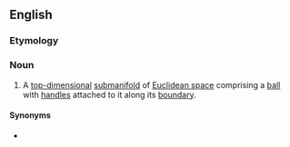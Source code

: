 ==English==

===Etymology===
{{compound|handle|body|lang=en}}

===Noun===
{{wikipedia}}
{{en-noun|handlebodies}}

# {{lb|en|topology}} A [[top-dimensional]] [[submanifold]] of [[Euclidean space]] comprising a [[ball]] with [[handles]] attached to it along its [[boundary]].

====Synonyms====
* {{l|en|cube with handles}}